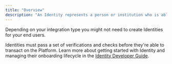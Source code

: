 ```yaml
---
title: "Overview"
description: "An Identity represents a person or institution who is able to take actions on the Paxos Platform."
---
```


Depending on your integration type you might not need to create Identities for your end users. 

Identities must pass a set of verifications and checks before they're able to transact on the Platform. Learn more
about getting started with Identity and managing their onboarding lifecycle in the [Identity Developer Guide](/guides/identity).

